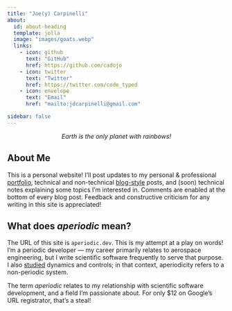```yaml
---
title: "Joe(y) Carpinelli"
about:
  id: about-heading
  template: jolla
  image: "images/goats.webp"
  links:
    - icon: github
      text: "GitHub"
      href: https://github.com/cadojo
    - icon: twitter
      text: "Twitter"
      href: https://twitter.com/code_typed
    - icon: envelope
      text: "Email"
      href: "mailto:jdcarpinelli@gmail.com"

sidebar: false
---
```


:::{#about-heading}

<div id="lead" class="lead">
  <center><p><i>Earth is the only planet with rainbows!</p></i></center>
  <script>
    let facts = [
      'Our planet\'s sky glows blue!',
      'The Vatican has more popes per capita than anywhere else.                                       ',
      'There are more trees on Earth than stars in the Milky Way.                                      ',
      'Humans consume around 12 billion pounds of coffee per year.                                     ',
      'Earth is the only planet in our solar system with rainbows.                                     ',
      'Modern transisters are smaller than the wavelength of visible light.                            ',
      'That shooting star you saw could\'ve been astronaut poop!                                       ',
      'In 2008, Norway knighted a penguin named Nils Olav.                                             ',
      'The most money ever paid for a cow in an auction was $1.3 million.                              ',
      'Every year, about 98% of the atoms in your body are replaced.                                   ',
      'Elephants are the only mammals that can\'t jump.',
      'Elephants are the only mammals with four knees.',
      'American car horns beep in the tone of F.',
      'Cats can hear ultrasound.',
      'The Neanderthal\'s brain was bigger than yours. Sorry.',
      '1 in 5,000 north Atlantic lobsters are born bright blue.'
    ];
    let fact = facts[Math.floor(Math.random() * facts.length)];
    document.querySelector("#lead").innerHTML = "<center><p><i>" + fact + "</i></p></center>";
  </script>
</div>

:::

## About Me

This is a personal website! I'll post updates to my personal & professional [portfolio](portfolio/background/introduction.md),
technical and non-technical [blog-style](blog/index.md) posts, and (soon) technical notes explaining some topics I'm 
interested in. Comments are enabled at the bottom of every blog post. Feedback and constructive criticism for any writing in this site is appreciated!

:::{.callout-note appearance="simple"}

## What does _aperiodic_ mean?

The URL of this site is `aperiodic.dev`. This is my attempt at a play on words! 
I'm a periodic developer --- my career primarily relates to aerospace engineering, but I 
write scientific software frequently to serve that purpose. I also [studied](portfolio/background/education.md) 
dynamics and controls; in that context, aperiodicity refers to a non-periodic system. 

The term _aperiodic_ relates to 
my relationship with scientific software development, and a field I'm passionate about. For only $12 on Google's URL 
registrator, that's a steal!

:::
